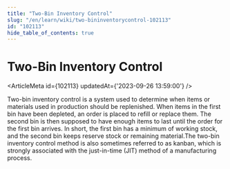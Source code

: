 ```yaml
---
title: "Two-Bin Inventory Control"
slug: "/en/learn/wiki/two-bininventorycontrol-102113"
id: "102113"
hide_table_of_contents: true
---
```



# Two-Bin Inventory Control

<ArticleMeta id={102113} updatedAt={'2023-09-26 13:59:00'} />
<div className='border-solid border-b border-t-0 my-4 border-[var(--ifm-color-gray-300)]' />

Two-bin inventory control is a system used to determine when items or materials used in production should be replenished. When items in the first bin have been depleted, an order is placed to refill or replace them. The second bin is then supposed to have enough items to last until the order for the first bin arrives. In short, the first bin has a minimum of working stock, and the second bin keeps reserve stock or remaining material.The two-bin inventory control method is also sometimes referred to as kanban, which is strongly associated with the just-in-time (JIT) method of a manufacturing process.
